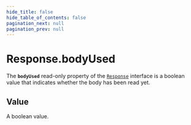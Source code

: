```yaml
---
hide_title: false
hide_table_of_contents: false
pagination_next: null
pagination_prev: null
---
```

# Response.bodyUsed

The **`bodyUsed`** read-only property of the [`Response`](../../../globals/Response/Response.mdx) interface is a boolean value that indicates whether the body has been read yet.

## Value

A boolean value.
